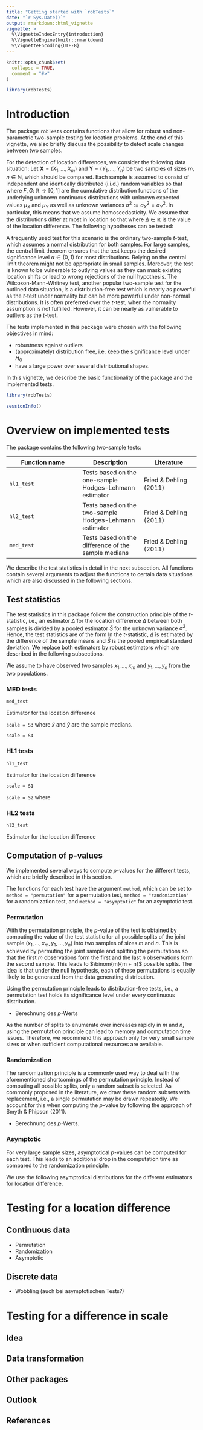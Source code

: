 ```yaml
---
title: "Getting started with `robTests`"
date: "`r Sys.Date()`"
output: rmarkdown::html_vignette
vignette: >
  %\VignetteIndexEntry{introduction}
  %\VignetteEngine{knitr::rmarkdown}
  %\VignetteEncoding{UTF-8}
---
```


```r
knitr::opts_chunk$set(
  collapse = TRUE,
  comment = "#>"
)
```

```r
library(robTests)
```

# Introduction
The package `robTests` contains functions that allow for robust and non-parametric
two-sample testing for location problems. At the end of this vignette, we also
briefly discuss the possibility to detect scale changes between two samples.

For the detection of location differences, we consider the following data situation:
Let $\boldsymbol{X} = \left(X_1, \ldots, X_m\right)$ and $\boldsymbol{Y} = \left(Y_1, \ldots, Y_n\right)$
be two samples of sizes $m, n \in \mathbb{N}$, which should be compared. Each
sample is assumed to consist of independent and identically distributed (i.i.d.)
random variables so that
\begin{align*}
  X_1, \ldots, X_m \overset{i.i.d.}{\sim} F \quad \text{and} \quad Y_1, \ldots, Y_n \overset{i.i.d.}{\sim} G,
\end{align*}
where $F, G\colon\ \mathbb{R} \to \left[0, 1\right]$ are the cumulative distribution functions
of the underlying unknown continuous distributions with unknown expected values $\mu_X$ and $\mu_Y$
as well as unknown variances $\sigma^2 := \sigma_X^2 = \sigma_Y^2$. In particular, this means
that we assume homoscedasticity. We assume that the distributions differ at most in location so that
\begin{align*}
  G\left(x\right) = F\left(x - \Delta\right) \quad \text{for all}\ x \in \mathbb{R},
\end{align*}
where $\Delta \in \mathbb{R}$ is the value of the location difference. The following
hypotheses can be tested:
\begin{align*}
  &H_0^{(=)}\colon\ \Delta = \Delta_0 \quad \text{vs.} \quad H_1^{(\neq)}\colon\ \Delta \neq \Delta_0 \\
  &H_0^{(>)}\colon\ \Delta > \Delta_0 \quad \text{vs.} \quad H_1^{(\leq)}\colon\ \Delta \neq \Delta_0 \\
  &H_0^{(<)}\colon\ \Delta < \Delta_0 \quad \text{vs.} \quad H_1^{(\geq)}\colon\ \Delta \neq \Delta_0.
\end{align*}

A frequently used test for this scenario is the ordinary two-sample $t$-test, which
assumes a normal distribution for both samples. For large samples, the central limit theorem ensures that the test keeps the desired
significance level $\alpha \in \left(0, 1\right)$ for most distributions. Relying on the
central limit theorem might not be appropriate in small samples. Moreover, the test is known to be vulnerable to outlying 
values as they can mask existing location shifts or lead to wrong rejections of 
the null hypothesis. The Wilcoxon-Mann-Whitney test, another popular two-sample
test for the outlined data situation, is a distribution-free test which is nearly
as powerful as the $t$-test under normality but can be more powerful under non-normal
distributions. It is often preferred over the $t$-test, when the normality assumption
is not fulfilled. However, it can be nearly as vulnerable to outliers as the $t$-test.

The tests implemented in this package were chosen with the following objectives
in mind:

* robustness against outliers
* (approximately) distribution free, i.e. keep the significance level under $H_0$
* have a large power over several distributional shapes.

In this vignette, we describe the basic functionality of the package and the
implemented tests.

```r
library(robTests)

sessionInfo()
```

# Overview on implemented tests
The package contains the following two-sample tests:

Function name | Description | Literature
------------- | ----------- | ----------
`hl1_test`    | Tests based on the one-sample Hodges-Lehmann estimator | Fried \& Dehling (2011)
`hl2_test`    | Tests based on the two-sample Hodges-Lehmann estimator | Fried \& Dehling (2011)
`med_test`    | Tests based on the difference of the sample medians | Fried \& Dehling (2011)

We describe the test statistics in detail in the next subsection. All functions
contain several arguments to adjust the functions to certain data situations which
are also discussed in the following sections.

## Test statistics
The test statistics in this package follow the construction principle of the $t$-statistic, i.e.,
an estimator $\hat{\Delta}$ for the location difference $\Delta$ between both samples is divided
by a pooled estimator $\hat{S}$ for the unknown variance $\sigma^2$. Hence, the test statistics
are of the form
\begin{align*}
  T = \frac{\hat{\Delta}}{\hat{S}}.
\end{align*}
In the $t$-statistic, $\hat{\Delta}$ is estimated by the difference of the sample means
and $\hat{S}$ is the pooled empirical standard deviation. We replace both estimators
by robust estimators which are described in the following subsections.

We assume to have observed two samples $x_1, \ldots, x_m$ and $y_1, \ldots, y_n$
from the two populations.

### MED tests
`med_test`

Estimator for the location difference
\begin{align*}
  \text{median}\left(x_1, \ldots, x_m\right) - \text{median}\left(y_1, \ldots, y_n\right)
\end{align*}

`scale = S3`
\begin{align*}
  \hat{S} = 2 \cdot \text{median}\left\{|x_1 - \tilde{x}|, \ldots, |x_m - \tilde{x}|, |y_1 - \tilde{y}|, \ldots, |y_n - \tilde{y}|\right\},
\end{align*}
where $\tilde{x}$ and $\tilde{y}$ are the sample medians.

`scale = S4`
\begin{align*}
  \hat{S} = 1.4826 \cdot \text{median}\left\{|x_1 - \tilde{x}|, \ldots, |x_m - \tilde{x}|\right\} + 1.4826 \cdot \text{median}\left\{|y_1 - \tilde{y}|, \ldots, |y_n - \tilde{y}|\right\}
\end{align*}

### HL1 tests

`hl1_test`

Estimator for the location difference
\begin{align*}
 \text{median}\left\{\frac{x_i + x_j}{2}\colon\ 1 \leq i < j \leq m\right\} - \text{median}\left\{\frac{y_i + y_j}{2}\colon\ 1 \leq i < j \leq n\right\}
\end{align*}

`scale = S1`
\begin{align*}
  \text{median}\left\{|x_i - x_j|\colon\ 1 \leq i < j \leq m,\ |y_i - y_j|\colon\ 1 \leq i < j \leq n\right\}
\end{align*}

`scale = S2`
\begin{align*}
  \text{median}\left\{|z_i - z_j|\colon\ 1 \leq i < j \leq m + n\right\},
\end{align*}
where
\begin{align*}
  \left(z_1, \ldots, z_{m + n}\right) = \left(x_1 - \tilde{x}, \ldots, x_m - \tilde{x}, y_1 - \tilde{y}, \ldots, y_n - \tilde{y}\right)
\end{align*}

### HL2 tests

`hl2_test`

Estimator for the location difference
\begin{align*}
  \text{median}\left\{|x_i - y_j|\colon\ 1 \leq i \leq m,\ 1 \leq j \leq m\right\}.
\end{align*}


## Computation of p-values
We implemented several ways to compute $p$-values for the different tests, which
are briefly described in this section.

The functions for each test have the argument `method`, which can be set to
`method = "permutation"` for a permutation test, `method = "randomization"` for a
randomization test, and `method = "asymptotic"` for an asymptotic test.

### Permutation
With the permutation principle, the $p$-value of the test is obtained by
computing the value of the test statistic for all possible splits of 
the joint sample $\left(x_1, \ldots, x_m, y_1, \ldots, y_n\right)$ into two
samples of sizes $m$ and $n$. This is achieved by permuting the joint sample and
splitting the permutations so that the first $m$ observations form the first
and the last $n$ observations form the second sample. This leads to $\binom{m}{m + n}$
possible splits. The idea is that under the null hypothesis, each of these 
permutations is equally likely to be generated from the data generating distribution.

Using the permutation principle leads to distribution-free tests, i.e., a permutation
test holds its significance level under every continuous distribution.

- Berechnung des $p$-Werts

As the number of splits to enumerate over increases rapidly in $m$ and $n$, 
using the permutation principle can lead to memory and computation time issues.
Therefore, we recommend this approach only for very small sample sizes or when
sufficient computational resources are available.

### Randomization
The randomization principle is a commonly used way to deal with the aforementioned
shortcomings of the permutation principle. Instead of computing all possible
splits, only a random subset is selected. As commonly proposed in the literature,
we draw these random subsets with replacement, i.e., a single permutation may be 
drawn repeatedly. We account for this when computing the $p$-value by following
the approach of Smyth & Phipson (2011).

- Berechnung des $p$-Werts.

### Asymptotic
For very large sample sizes, asymptotical $p$-values can be computed for each
test. This leads to an additional drop in the computation time as compared to the
randomization principle.

We use the following asymptotical distributions for the different estimators
for location difference.



# Testing for a location difference

## Continuous data

- Permutation
- Randomization
- Asymptotic

## Discrete data

- Wobbling (auch bei asymptotischen Tests?)

# Testing for a difference in scale

## Idea

## Data transformation

## Other packages

## Outlook

## References

